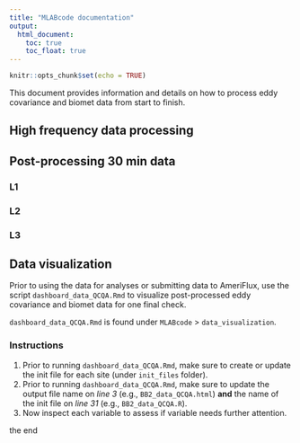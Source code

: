 ```yaml
---
title: "MLABcode documentation"
output:
  html_document:
    toc: true
    toc_float: true
---
```


```r
knitr::opts_chunk$set(echo = TRUE)
```
<!--Think about if I want this here or in README.md-->

This document provides information and details on how to process eddy covariance and biomet data from start to finish.

## High frequency data processing 

## Post-processing 30 min data

### L1

### L2

### L3

## Data visualization 

Prior to using the data for analyses or submitting data to AmeriFlux, use the script `dashboard_data_QCQA.Rmd` to visualize post-processed eddy covariance and biomet data for one final check.

`dashboard_data_QCQA.Rmd` is found under `MLABcode` > `data_visualization`.

### Instructions
1) Prior to running `dashboard_data_QCQA.Rmd`, make sure to create or update the init file for each site (under `init_files` folder).    
2) Prior to running `dashboard_data_QCQA.Rmd`, make sure to update the output file name on _line 3_ (e.g., `BB2_data_QCQA.html`) **and** the name of the init file on _line 31_ (e.g., `BB2_data_QCQA.R`).    
3) Now inspect each variable to assess if variable needs further attention. 

the end
